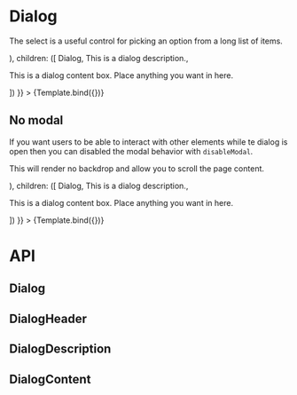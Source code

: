 

<Meta
  title="Components/Dialog"
  component={Dialog}
/>


# Dialog
The select is a useful control for picking an option from a long list of items.

<Canvas>
  <Story
    name="Default"
    args={{
      trigger: (<Button label="Open dialog" variant="color" color="blue" />),
      children: ([
        <DialogHeader>Dialog</DialogHeader>,
        <DialogDescription>This is a dialog description.</DialogDescription>,
        <DialogContent>
          <p>This is a dialog content box. Place anything you want in here.</p>
        </DialogContent>
      ])
    }}
  >
    {Template.bind({})}
  </Story>
</Canvas>

## No modal
If you want users to be able to interact with other elements while te dialog is open then you can disabled the modal behavior with `disableModal`.

This will render no backdrop and allow you to scroll the page content.

<Canvas>
  <Story
    name="None-modal dialog"
    args={{
      disableModal: true,
      trigger: (<Button label="Open dialog" variant="color" color="blue" />),
      children: ([
        <DialogHeader>Dialog</DialogHeader>,
        <DialogDescription>This is a dialog description.</DialogDescription>,
        <DialogContent>
          <p>This is a dialog content box. Place anything you want in here.</p>
        </DialogContent>
      ])
    }}
  >
    {Template.bind({})}
  </Story>
</Canvas>

# API
## Dialog
<ArgsTable of={Dialog} />

## DialogHeader
<ArgsTable of={DialogHeader} />

## DialogDescription
<ArgsTable of={DialogDescription} />

## DialogContent
<ArgsTable of={DialogContent} />
